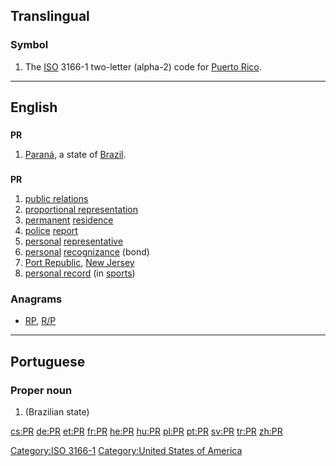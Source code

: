 {{also|pr|Pr|P.R.|.pr}}
==Translingual==

===Symbol===
{{infl|mul|symbol}}

# The [[ISO]] 3166-1 two-letter (alpha-2) code for [[Puerto Rico]].

[[Category:ISO 3166-1]]
----

==English==

==={{abbreviation}}===
'''PR'''

# [[Paraná]], a state of [[Brazil]].

==={{initialism}}===
'''PR'''

# [[public relations]]
# [[proportional representation]]
# [[permanent]] [[residence]]
# [[police]] [[report]]
# [[personal]] [[representative]]
# [[personal]] [[recognizance]] (bond)
# [[Port Republic]], [[New Jersey]]
# [[personal record]] (in [[sport|sports]])

===Anagrams===
* [[RP#English|RP]], [[R/P#English|R/P]]

[[Category:United States of America]]

----

==Portuguese==

===Proper noun===
{{pt-proper noun}}

# {{abbreviation of|Panará|lang=pt}} (Brazilian state)

[[cs:PR]]
[[de:PR]]
[[et:PR]]
[[fr:PR]]
[[he:PR]]
[[hu:PR]]
[[pl:PR]]
[[pt:PR]]
[[sv:PR]]
[[tr:PR]]
[[zh:PR]]